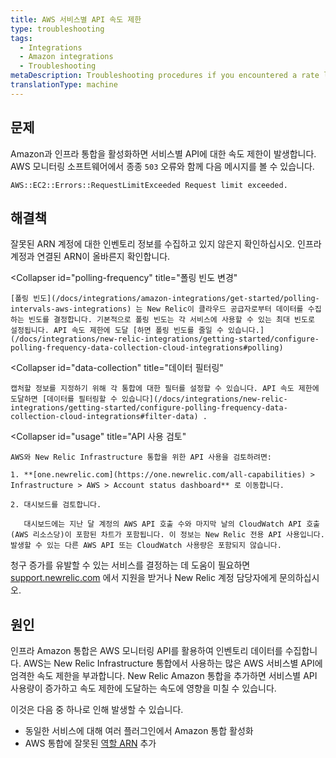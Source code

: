 ```yaml
---
title: AWS 서비스별 API 속도 제한
type: troubleshooting
tags:
  - Integrations
  - Amazon integrations
  - Troubleshooting
metaDescription: Troubleshooting procedures if you encountered a rate limit for service-specific APIs with your New Relic Infrastructure integration for AWS.
translationType: machine
---
```


## 문제

Amazon과 인프라 통합을 활성화하면 서비스별 API에 대한 속도 제한이 발생합니다. AWS 모니터링 소프트웨어에서 종종 `503` 오류와 함께 다음 메시지를 볼 수 있습니다.

`AWS::EC2::Errors::RequestLimitExceeded Request limit exceeded.`

## 해결책

<CollapserGroup>
  <Collapser
    id="arn"
    title="인프라 계정의 ARN 확인"
  >
    잘못된 ARN 계정에 대한 인벤토리 정보를 수집하고 있지 않은지 확인하십시오. 인프라 계정과 연결된 ARN이 올바른지 확인합니다.
  </Collapser>

  <Collapser
    id="polling-frequency"
    title="폴링 빈도 변경"
  >
    [폴링 빈도](/docs/integrations/amazon-integrations/get-started/polling-intervals-aws-integrations) 는 New Relic이 클라우드 공급자로부터 데이터를 수집하는 빈도를 결정합니다. 기본적으로 폴링 빈도는 각 서비스에 사용할 수 있는 최대 빈도로 설정됩니다. API 속도 제한에 도달 [하면 폴링 빈도를 줄일 수 있습니다.](/docs/integrations/new-relic-integrations/getting-started/configure-polling-frequency-data-collection-cloud-integrations#polling)
  </Collapser>

  <Collapser
    id="data-collection"
    title="데이터 필터링"
  >
    캡처할 정보를 지정하기 위해 각 통합에 대한 필터를 설정할 수 있습니다. API 속도 제한에 도달하면 [데이터를 필터링할 수 있습니다](/docs/integrations/new-relic-integrations/getting-started/configure-polling-frequency-data-collection-cloud-integrations#filter-data) .
  </Collapser>

  <Collapser
    id="usage"
    title="API 사용 검토"
  >
    AWS와 New Relic Infrastructure 통합을 위한 API 사용을 검토하려면:

    1. **[one.newrelic.com](https://one.newrelic.com/all-capabilities) > Infrastructure > AWS > Account status dashboard** 로 이동합니다.

    2. 대시보드를 검토합니다.

       대시보드에는 지난 달 계정의 AWS API 호출 수와 마지막 날의 CloudWatch API 호출(AWS 리소스당)이 포함된 차트가 포함됩니다. 이 정보는 New Relic 전용 API 사용입니다. 발생할 수 있는 다른 AWS API 또는 CloudWatch 사용량은 포함되지 않습니다.
  </Collapser>
</CollapserGroup>

청구 증가를 유발할 수 있는 서비스를 결정하는 데 도움이 필요하면 [support.newrelic.com](https://support.newrelic.com/) 에서 지원을 받거나 New Relic 계정 담당자에게 문의하십시오.

## 원인

인프라 Amazon 통합은 AWS 모니터링 API를 활용하여 인벤토리 데이터를 수집합니다. AWS는 New Relic Infrastructure 통합에서 사용하는 많은 AWS 서비스별 API에 엄격한 속도 제한을 부과합니다. New Relic Amazon 통합을 추가하면 서비스별 API 사용량이 증가하고 속도 제한에 도달하는 속도에 영향을 미칠 수 있습니다.

이것은 다음 중 하나로 인해 발생할 수 있습니다.

* 동일한 서비스에 대해 여러 플러그인에서 Amazon 통합 활성화
* AWS 통합에 잘못된 [역할 ARN](http://docs.aws.amazon.com/general/latest/gr/aws-arns-and-namespaces.html) 추가